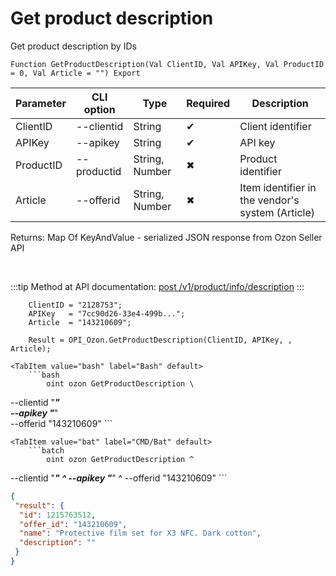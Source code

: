 ﻿---
sidebar_position: 4
---


# Get product description
 Get product description by IDs



`Function GetProductDescription(Val ClientID, Val APIKey, Val ProductID = 0, Val Article = "") Export`

  | Parameter | CLI option | Type | Required | Description |
  |-|-|-|-|-|
  | ClientID | --clientid | String | &#x2714; | Client identifier |
  | APIKey | --apikey | String | &#x2714; | API key |
  | ProductID | --productid | String, Number | &#x2716; | Product identifier |
  | Article | --offerid | String, Number | &#x2716; | Item identifier in the vendor's system (Article) |

  
  Returns:  Map Of KeyAndValue - serialized JSON response from Ozon Seller API

<br/>

:::tip
Method at API documentation: [post /v1/product/info/description](https://docs.ozon.ru/api/seller/#operation/ProductAPI_GetProductInfoDescription)
:::
<br/>


```bsl title="1C:Enterprise/OneScript code example"
    ClientID = "2128753";
    APIKey   = "7cc90d26-33e4-499b...";
    Article  = "143210609";

    Result = OPI_Ozon.GetProductDescription(ClientID, APIKey, , Article);
```
 

 <Tabs>
  
    <TabItem value="bash" label="Bash" default>
        ```bash
            oint ozon GetProductDescription \
 --clientid "***" \
 --apikey "***" \
 --offerid "143210609"
        ```
    </TabItem>
  
    <TabItem value="bat" label="CMD/Bat" default>
        ```batch
            oint ozon GetProductDescription ^
 --clientid "***" ^
 --apikey "***" ^
 --offerid "143210609"
        ```
    </TabItem>
</Tabs>


```json title="Result"
{
 "result": {
  "id": 1215763512,
  "offer_id": "143210609",
  "name": "Protective film set for X3 NFC. Dark cotton",
  "description": ""
 }
}
```

